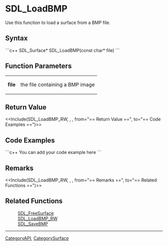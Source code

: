 
= SDL_LoadBMP =
Use this function to load a surface from a BMP file.


== Syntax ==
```c++
SDL_Surface* SDL_LoadBMP(const char* file)
```

== Function Parameters ==
{|
|'''file'''
|the file containing a BMP image
|}

== Return Value ==
<<Include(SDL_LoadBMP_RW, , , from="== Return Value ==", to="== Code Examples ==")>>

== Code Examples ==
```c++
You can add your code example here
```

== Remarks ==
<<Include(SDL_LoadBMP_RW, , , from="== Remarks ==", to="== Related Functions ==")>>

== Related Functions ==
:[[SDL_FreeSurface]]
:[[SDL_LoadBMP_RW]]
:[[SDL_SaveBMP]]

----
[[CategoryAPI]], [[CategorySurface]]
